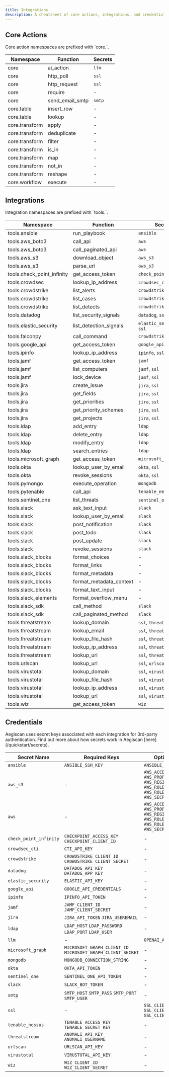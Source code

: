 ```yaml
---
title: Integrations
description: A cheatsheet of core actions, integrations, and credentials supported by Aegiscan.
---
```


## Core Actions

<Note>
Core action namespaces are prefixed with `core.`.
</Note>

| Namespace | Function | Secrets |
| --- | --- | --- |
| core | ai_action | `llm` |
| core | http_poll | `ssl` |
| core | http_request | `ssl` |
| core | require | - |
| core | send_email_smtp | `smtp` |
| core.table | insert_row | - |
| core.table | lookup | - |
| core.transform | apply | - |
| core.transform | deduplicate | - |
| core.transform | filter | - |
| core.transform | is_in | - |
| core.transform | map | - |
| core.transform | not_in | - |
| core.transform | reshape | - |
| core.workflow | execute | - |

## Integrations

<Note>
Integration namespaces are prefixed with `tools.`.
</Note>

| Namespace | Function | Secrets |
| --- | --- | --- |
| tools.ansible | run_playbook | `ansible` |
| tools.aws_boto3 | call_api | `aws` |
| tools.aws_boto3 | call_paginated_api | `aws` |
| tools.aws_s3 | download_object | `aws_s3` |
| tools.aws_s3 | parse_uri | `aws_s3` |
| tools.check_point_infinity | get_access_token | `check_point_infinity` |
| tools.crowdsec | lookup_ip_address | `crowdsec_cti`, `ssl` |
| tools.crowdstrike | list_alerts | `crowdstrike` |
| tools.crowdstrike | list_cases | `crowdstrike` |
| tools.crowdstrike | list_detects | `crowdstrike` |
| tools.datadog | list_security_signals | `datadog`, `ssl` |
| tools.elastic_security | list_detection_signals | `elastic_security`, `ssl` |
| tools.falconpy | call_command | `crowdstrike` |
| tools.google_api | get_access_token | `google_api` |
| tools.ipinfo | lookup_ip_address | `ipinfo`, `ssl` |
| tools.jamf | get_access_token | `jamf` |
| tools.jamf | list_computers | `jamf`, `ssl` |
| tools.jamf | lock_device | `jamf`, `ssl` |
| tools.jira | create_issue | `jira`, `ssl` |
| tools.jira | get_fields | `jira`, `ssl` |
| tools.jira | get_priorities | `jira`, `ssl` |
| tools.jira | get_priority_schemes | `jira`, `ssl` |
| tools.jira | get_projects | `jira`, `ssl` |
| tools.ldap | add_entry | `ldap` |
| tools.ldap | delete_entry | `ldap` |
| tools.ldap | modify_entry | `ldap` |
| tools.ldap | search_entries | `ldap` |
| tools.microsoft_graph | get_access_token | `microsoft_graph` |
| tools.okta | lookup_user_by_email | `okta`, `ssl` |
| tools.okta | revoke_sessions | `okta`, `ssl` |
| tools.pymongo | execute_operation | `mongodb` |
| tools.pytenable | call_api | `tenable_nessus` |
| tools.sentinel_one | list_threats | `sentinel_one`, `ssl` |
| tools.slack | ask_text_input | `slack` |
| tools.slack | lookup_user_by_email | `slack` |
| tools.slack | post_notification | `slack` |
| tools.slack | post_todo | `slack` |
| tools.slack | post_update | `slack` |
| tools.slack | revoke_sessions | `slack` |
| tools.slack_blocks | format_choices | - |
| tools.slack_blocks | format_links | - |
| tools.slack_blocks | format_metadata | - |
| tools.slack_blocks | format_metadata_context | - |
| tools.slack_blocks | format_text_input | - |
| tools.slack_elements | format_overflow_menu | - |
| tools.slack_sdk | call_method | `slack` |
| tools.slack_sdk | call_paginated_method | `slack` |
| tools.threatstream | lookup_domain | `ssl`, `threatstream` |
| tools.threatstream | lookup_email | `ssl`, `threatstream` |
| tools.threatstream | lookup_file_hash | `ssl`, `threatstream` |
| tools.threatstream | lookup_ip_address | `ssl`, `threatstream` |
| tools.threatstream | lookup_url | `ssl`, `threatstream` |
| tools.urlscan | lookup_url | `ssl`, `urlscan` |
| tools.virustotal | lookup_domain | `ssl`, `virustotal` |
| tools.virustotal | lookup_file_hash | `ssl`, `virustotal` |
| tools.virustotal | lookup_ip_address | `ssl`, `virustotal` |
| tools.virustotal | lookup_url | `ssl`, `virustotal` |
| tools.wiz | get_access_token | `wiz` |

## Credentials

<Note>
Aegiscan uses secret keys associated with each integration for 3rd-party authentication.
Find out more about how secrets work in Aegiscan [here](/quickstart/secrets).
</Note>

| Secret Name | Required Keys | Optional Keys |
| --- | --- | --- |
| `ansible` | `ANSIBLE_SSH_KEY` | `ANSIBLE_PASSWORDS` |
| `aws_s3` | - | `AWS_ACCESS_KEY_ID` `AWS_PROFILE_NAME` `AWS_REGION` `AWS_ROLE_ARN` `AWS_ROLE_SESSION_NAME` `AWS_SECRET_ACCESS_KEY` |
| `aws` | - | `AWS_ACCESS_KEY_ID` `AWS_PROFILE_NAME` `AWS_REGION` `AWS_ROLE_ARN` `AWS_ROLE_SESSION_NAME` `AWS_SECRET_ACCESS_KEY` |
| `check_point_infinity` | `CHECKPOINT_ACCESS_KEY` `CHECKPOINT_CLIENT_ID` | - |
| `crowdsec_cti` | `CTI_API_KEY` | - |
| `crowdstrike` | `CROWDSTRIKE_CLIENT_ID` `CROWDSTRIKE_CLIENT_SECRET` | - |
| `datadog` | `DATADOG_API_KEY` `DATADOG_APP_KEY` | - |
| `elastic_security` | `ELASTIC_API_KEY` | - |
| `google_api` | `GOOGLE_API_CREDENTIALS` | - |
| `ipinfo` | `IPINFO_API_TOKEN` | - |
| `jamf` | `JAMF_CLIENT_ID` `JAMF_CLIENT_SECRET` | - |
| `jira` | `JIRA_API_TOKEN` `JIRA_USEREMAIL` | - |
| `ldap` | `LDAP_HOST` `LDAP_PASSWORD` `LDAP_PORT` `LDAP_USER` | - |
| `llm` | - | `OPENAI_API_KEY` |
| `microsoft_graph` | `MICROSOFT_GRAPH_CLIENT_ID` `MICROSOFT_GRAPH_CLIENT_SECRET` | - |
| `mongodb` | `MONGODB_CONNECTION_STRING` | - |
| `okta` | `OKTA_API_TOKEN` | - |
| `sentinel_one` | `SENTINEL_ONE_API_TOKEN` | - |
| `slack` | `SLACK_BOT_TOKEN` | - |
| `smtp` | `SMTP_HOST` `SMTP_PASS` `SMTP_PORT` `SMTP_USER` | - |
| `ssl` | - | `SSL_CLIENT_CERT` `SSL_CLIENT_KEY` `SSL_CLIENT_PASSWORD` |
| `tenable_nessus` | `TENABLE_ACCESS_KEY` `TENABLE_SECRET_KEY` | - |
| `threatstream` | `ANOMALI_API_KEY` `ANOMALI_USERNAME` | - |
| `urlscan` | `URLSCAN_API_KEY` | - |
| `virustotal` | `VIRUSTOTAL_API_KEY` | - |
| `wiz` | `WIZ_CLIENT_ID` `WIZ_CLIENT_SECRET` | - |
